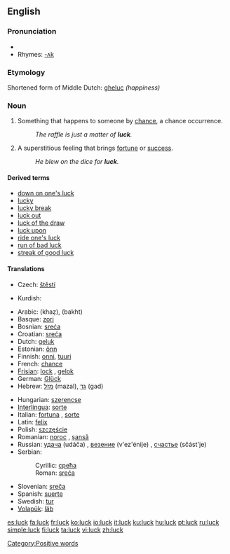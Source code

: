 ==English==

===Pronunciation===
{{IPA|/'lʌk/}}
*{{audio|en-us-luck.ogg|Audio (US)}}
*Rhymes: [[Rhymes:English:-ʌk|-ʌk]]

===Etymology===
Shortened form of Middle Dutch: [[gheluc]] ''(happiness)''

===Noun===
{{en-noun|-}}

# Something that happens to someone by [[chance]], a chance occurrence.
#:''The raffle is just a matter of '''luck'''.''
# A superstitious feeling that brings [[fortune]] or [[success]].
#:''He blew on the dice for '''luck'''.''

====Derived terms====
*[[down on one's luck]]
*[[lucky]]
*[[lucky break]]
*[[luck out]]
*[[luck of the draw]]
*[[luck upon]]
*[[ride one's luck]]
*[[run of bad luck]]
*[[streak of good luck]]

====Translations====
{{trans-top|something that happens to someone by chance}}
*Czech: [[štěstí]] {{n}}
{{trans-mid}}
*Kurdish: {{KUchar|[[به‌خت]]}}
{{trans-bottom}}
{{top}}
*Arabic: {{ARchar|[[خظ]]}} (khaẓ), {{ARchar|[[بخت]]}} (bakht)
*Basque: [[zori]]
*Bosnian: [[sreća#Bosnian|sreća]] {{f}}
*Croatian: [[sreća#Croatian|sreća]] {{f}}
*Dutch: [[geluk]] {{n}}
*Estonian: [[õnn]]
*Finnish: [[onni]], [[tuuri]]
*French: [[chance]] {{f}}
*[[Frisian]]: [[lock]] {{n}}, [[gelok]] {{n}}
*German: [[Glück]] {{n}}
*Hebrew: [[מזל]] (mazal), [[גד]] (gad)
{{mid}}
*Hungarian: [[szerencse]]
*[[Interlingua]]: [[sorte]]
*Italian: [[fortuna]] {{f}}, [[sorte]] {{f}}
*Latin: [[felix]] {{f}}
*Polish: [[szczęście]] {{n}}
*Romanian: [[noroc]] {{n}}, [[şansă]] {{f}}
*Russian: [[удача]] (udáča) {{f}}, [[везение]] (v'ez'énije) {{n}}, [[счастье]] (sčást'je) {{n}}
*Serbian:
*:Cyrillic: [[срећа#Serbian|срећа]] {{f}}
*:Roman: [[sreća#Serbian|sreća]] {{f}}
*Slovenian: [[sreča]] {{f}}
*Spanish: [[suerte]] {{F}}
*Swedish: [[tur]]
*[[Volapük]]: [[läb]]
{{bottom}}

[[Category:Positive words]]

[[es:luck]]
[[fa:luck]]
[[fr:luck]]
[[ko:luck]]
[[io:luck]]
[[it:luck]]
[[ku:luck]]
[[hu:luck]]
[[pt:luck]]
[[ru:luck]]
[[simple:luck]]
[[fi:luck]]
[[ta:luck]]
[[vi:luck]]
[[zh:luck]]